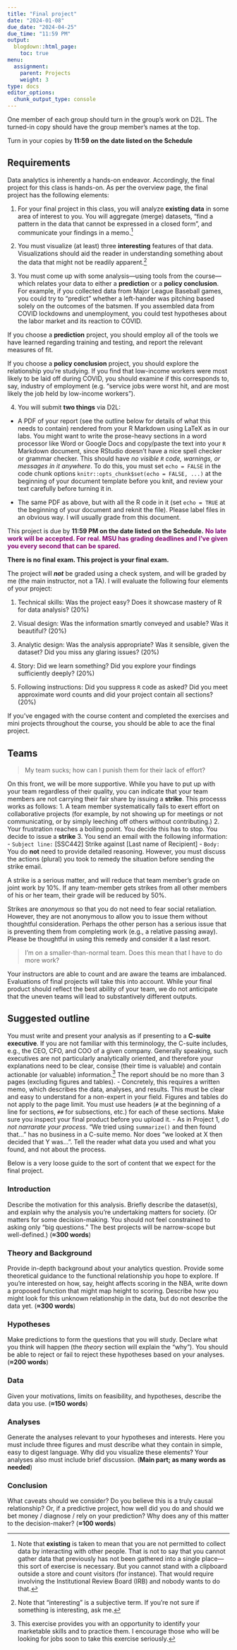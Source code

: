 ```yaml
---
title: "Final project"
date: "2024-01-08"
due_date: "2024-04-25"
due_time: "11:59 PM"
output:
  blogdown::html_page:
    toc: true
menu:
  assignment:
    parent: Projects
    weight: 3
type: docs
editor_options:
  chunk_output_type: console
---
```


<!-- Revised assignment 5-5-2022 -->

<!-- Fix footnote 4. In description of intro, mention that data should be described in passing (briefly allude to). Theory section should say "don't describe data here" (Tolly was confused b/c intro asks for data description). Theory And Background should be a header, not a section with word-count (people had "Theory and Background" then "Theory" then "Background" then "Hypotheses" this is is a mess! . Make sure it's clear intro = brief mention of data; theory = no data; later on: data. Probably remove due_date as well? Also, make it clearer that this should not narrarate: "We" should not appear anywhere maybe? Just tell me what you need to tell me. 

Maybe I should describe more what I want for the plots (a la British BakeOff). Mention color-blind friendly colors and proper names and such. Add where the plots should be in the flow? -->

:::fyi

One member of each group should turn in the group's work on D2L. The turned-in copy should have the group member's names at the top.

Turn in your copies by **11:59 on the date listed on the Schedule** 

:::

## Requirements

Data analytics is inherently a hands-on endeavor. Accordingly, the final project for this class is hands-on. As per the overview page, the final project has the following elements:

1. For your final project in this class, you will analyze **existing data** in some area of interest to you. You will aggregate (merge) datasets, "find a pattern in the data that cannot be expressed in a closed form", and communicate your findings in a memo.[^3]

[^3]: Note that **existing** is taken to mean that you are not permitted to collect data by interacting with other people. That is not to say that you cannot gather data that previously has not been gathered into a single place---this sort of exercise is necessary. But you cannot stand with a clipboard outside a store and count visitors (for instance). That would require involving the Institutional Review Board (IRB) and nobody wants to do that.

2. You must visualize (at least) three **interesting** features of that data. Visualizations should aid the reader in understanding something about the data that might not be readily apparent.[^4]

3. You must come up with some analysis---using tools from the course---which relates your data to either a **prediction** or a **policy conclusion**. For example, if you collected data from Major League Baseball games, you could try to "predict" whether a left-hander was pitching based solely on the outcomes of the batsmen. If you assembled data from COVID lockdowns and unemployment, you could test hypotheses about the labor market and its reaction to COVID. 

If you choose a **prediction** project, you should employ all of the tools we have learned regarding training and testing, and report the relevant measures of fit.

If you choose a **policy conclusion** project, you should explore the relationship you're studying. If you find that low-income workers were most likely to be laid off during COVID, you should examine if this corresponds to, say, industry of employment (e.g. "service jobs were worst hit, and are most likely the job held by low-income workers"). 

4. You will submit **two things** via D2L:

- A PDF of your report (see the outline below for details of what this needs to contain) rendered from your R Markdown using LaTeX as in our labs. You might want to write the prose-heavy sections in a word processor like Word or Google Docs and copy/paste the text into your `R` Markdown document, since RStudio doesn't have a nice spell checker or grammar checker. This should have *no visible `R` code, warnings, or messages in it anywhere*.  To do this, you must set `echo = FALSE` in the code chunk options `knitr::opts_chunk$set(echo = FALSE, ...)` at the beginning of your document template before you knit, and review your text carefully before turning it in.

- The same PDF as above, but with all the R code in it (set `echo = TRUE` at the beginning of your document and reknit the file). Please label files in an obvious way. I will usually grade from this document.

This project is due by **11:59 PM on the date listed on the Schedule.** <span style="color: #81056F; font-weight: bold"> No late work will be accepted. For real. MSU has grading deadlines and I've given you every second that can be spared.</span>

**There is no final exam. This project is your final exam.**

The project will ***not*** be graded using a check system, and will be graded by me (the main instructor, not a TA). I will evaluate the following four elements of your project:

1. Technical skills: Was the project easy? Does it showcase mastery of R for data analysis? (20%)

2. Visual design: Was the information smartly conveyed and usable? Was it beautiful? (20%)

3. Analytic design: Was the analysis appropriate? Was it sensible, given the dataset? Did you miss any glaring issues? (20%)

4. Story: Did we learn something? Did you explore your findings sufficiently deeply? (20%)

5. Following instructions: Did you suppress `R` code as asked? Did you meet approximate word counts and did your project contain all sections? (20%)

If you've engaged with the course content and completed the exercises and mini projects throughout the course, you should be able to ace the final project.

[^4]: Note that "interesting" is a subjective term. If you're not sure if something is interesting, ask me.

## Teams


> My team sucks; how can I punish them for their lack of effort?

On this front, we will be more supportive. While you have to put up with your team regardless of their quality, you can indicate that your team members are not carrying their fair share by issuing a **strike**. This processs works as follows:
1. A team member systematically fails to exert effort on collaborative projects (for example, by not showing up for meetings or not communicating, or by simply leeching off others without contributing.)
2. Your frustration reaches a boiling point. You decide this has to stop. You decide to issue a **strike**
3. You send an email with the following information:
    - `Subject line:` [SSC442] Strike against [Last name of Recipient]
    - `Body:` You do **not** need to provide detailed reasoning. However, you must discuss the actions (plural) you took to remedy the situation before sending the strike email.

A strike is a serious matter, and will reduce that team member's grade on joint work by 10%. If any team-member gets strikes from all other members of his or her team, their grade will be reduced by 50%.

Strikes are *anonymous* so that you do not need to fear social retaliation. However, they are not anonymous to allow you to issue them without thoughtful consideration. Perhaps the other person has a serious issue that is preventing them from completing work (e.g., a relative passing away). Please be thoughtful in using this remedy and consider it a last resort.

> I'm on a smaller-than-normal team. Does this mean that I have to do more work?

Your instructors are able to count and are aware the teams are imbalanced. Evaluations of final projects will take this into account. While your final product should reflect the best ability of your team, we do not anticipate that the uneven teams will lead to substantively different outputs.



## Suggested outline

You must write and present your analysis as if presenting to a **C-suite executive**. If you are not familiar with this terminology, the C-suite includes, e.g., the CEO, CFO, and COO of a given company. Generally speaking, such executives are not particularly analytically oriented, and therefore your explanations need to be clear, consise (their time is valuable) and contain actionable (or valuable) information.[^6] The report should be no more than 3 pages (excluding figures and tables). 
    - Concretely, this requires a written memo, which describes the data, analyses, and results. This must be clear and easy to understand for a non-expert in your field. Figures and tables do not apply to the page limit. You must use headers (`#` at the beginning of a line for sections, `##` for subsections, etc.) for each of these sections. Make sure you inspect your final product before you upload it.
    - As in Project 1, *do not narrarate your process*. "We tried using `summarize()` and then found that..." has no business in a C-suite memo. Nor does "we looked at X then decided that Y was...". Tell the reader what data you used and what you found, and not about the process.

Below is a very loose guide to the sort of content that we expect for the final project.

[^6]: This exercise provides you with an opportunity to identify your marketable skills and to practice them. I encourage those who will be looking for jobs soon to take this exercise seriously.

### Introduction

Describe the motivation for this analysis. Briefly describe the dataset(s), and explain why the analysis you're undertaking matters for society. (Or matters for some decision-making. You should not feel constrained to asking only "big questions." The best projects will be narrow-scope but well-defined.) (**≈300 words**)

### Theory and Background

Provide in-depth background about your analytics question. Provide some theoretical guidance to the functional relationship you hope to explore. If you're interested on how, say, height affects scoring in the NBA, write down a proposed function that might map height to scoring. Describe how you might look for this unknown relationship in the data, but do not describe the data yet. (**≈300 words**)

### Hypotheses

Make predictions to form the questions that you will study. Declare what you think will happen (the *theory* section will explain the "why"). You should be able to reject or fail to reject these hypotheses based on your analyses. (**≈200 words**)

### Data

Given your motivations, limits on feasibility, and hypotheses, describe the data you use. (**≈150 words**)

### Analyses

Generate the analyses relevant to your hypotheses and interests. Here you must include three figures and must describe what they contain in simple, easy to digest language. Why did you visualize these elements? Your analyses also must include brief discussion. (**Main part; as many words as needed**)

### Conclusion

What caveats should we consider? Do you believe this is a truly causal relationship? Or, if a predictive project, how well did you do and should we bet money / diagnose / rely on your prediction? Why does any of this matter to the decision-maker? (**≈100 words**)